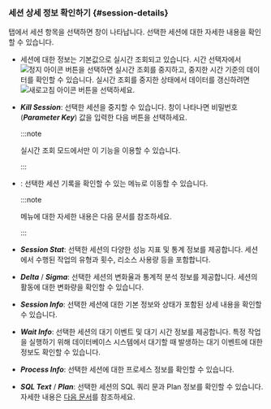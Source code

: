 ### 세션 상세 정보 확인하기 {#session-details}

<Cmdname sid="active_sessions" className="uitext" /> 탭에서 세션 항목을 선택하면 <Cmdname sid="session_detail" className="uitext" /> 창이 나타납니다. 선택한 세션에 대한 자세한 내용을 확인할 수 있습니다.

<InDoc product="postgresql">

<ImgLang img='db-session-details-info.png' desc='세션 상세 정보' />

</InDoc>

<InDoc product="oracle-dma">

<ImgLang img='db-session-details-info-oracle-dma.png' desc='세션 상세 정보' />

</InDoc>

* 세션에 대한 정보는 기본값으로 실시간 조회되고 있습니다. 시간 선택자에서 ![정지 아이콘](/img/ico-pause.svg) 버튼을 선택하면 실시간 조회를 중지하고, 중지한 시간 기준의 데이터를 확인할 수 있습니다. 실시간 조회를 중지한 상태에서 데이터를 갱신하려면 ![새로고침 아이콘](/img/ico-refresh.svg) 버튼을 선택하세요.

* ***Kill Session***: 선택한 세션을 중지할 수 있습니다. <Cmdname sid="session_kill" className="uitext" /> 창이 나타나면 비밀번호(***Parameter Key***) 값을 입력한 다음 <Cmdname sid="apply" className="uitext" /> 버튼을 선택하세요.

  :::note

  실시간 조회 모드에서만 이 기능을 이용할 수 있습니다.

  :::

<InDoc product="postgresql,oracle-dma">

* <Cmdname sid="TTL06721" className="uitext" />: 선택한 세션 기록을 확인할 수 있는 <Cmdname sid="side_sessionHistory" className="uitext" /> 메뉴로 이동할 수 있습니다.

  :::note

  <Cmdname sid="side_sessionHistory" className="uitext" /> 메뉴에 대한 자세한 내용은 <Link to="analysis-session-history">다음 문서</Link>를 참조하세요.

  :::

</InDoc>

<InDoc product="oracle-dma">

* ***Session Stat***: 선택한 세션의 다양한 성능 지표 및 통계 정보를 제공합니다. 세션에서 수행된 작업의 유형과 횟수, 리소스 사용량 등을 포함합니다.

* ***Delta*** / ***Sigma***: 선택한 세션의 변화율과 통계적 분석 정보를 제공합니다. 세션의 활동에 대한 변화량을 확인할 수 있습니다.

</InDoc>

* ***Session Info***: 선택한 세션에 대한 기본 정보와 상태가 포함된 상세 내용을 확인할 수 있습니다.

* ***Wait Info***: 선택한 세션의 대기 이벤트 및 대기 시간 정보를 제공합니다. 특정 작업을 실행하기 위해 데이터베이스 시스템에서 대기할 때 발생하는 대기 이벤트에 대한 정보도 확인할 수 있습니다.

<InDoc product="postgresql">

* ***Process Info***: 선택한 세션에 대한 프로세스 정보를 확인할 수 있습니다.

</InDoc>

* ***SQL Text*** / ***Plan***: 선택한 세션의 SQL 쿼리 문과 Plan 정보를 확인할 수 있습니다. 자세한 내용은 [다음 문서](#query-details)를 참조하세요.